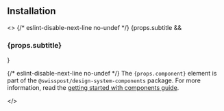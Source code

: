 ## Installation

<>
  {/* eslint-disable-next-line no-undef */}
  {props.subtitle && <h3>{props.subtitle}</h3>}

{/* eslint-disable-next-line no-undef */}
The <code>{props.component}</code> element is part of the `@swisspost/design-system-components` package.
For more information, read the [getting started with components guide](/?path=/docs/edfb619b-fda1-4570-bf25-20830303d483--docs).

</>
